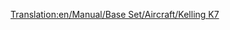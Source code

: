 [[Translation:en/Manual/Base Set/Aircraft/Kelling K7]]
{{es/Manual/Base Set/Aircraft/Aeronaves|Nombre=Kelling K7
|Imagen=[[File:en/Manual/Base Set/Aircraft/KellingK7.png|Kelling K7]]
|Precio=82.030 € (41.015 £)
|Velocidad=947 km/h (592 mph)
|Coste-anual=12.936 € (6,468 £)
|Diseño=2036
|Duración=25
|Capacidad=180 pasajeros y 60 sacos de correo
|
|Descripción=Avión futurista. Kelling es una empresa desconocida.
|Vida-real=Ficiticio
}}